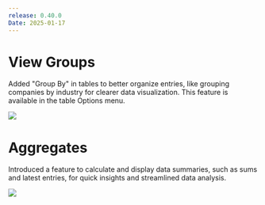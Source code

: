 ```yaml
---
release: 0.40.0
Date: 2025-01-17
---
```


# View Groups

Added "Group By" in tables to better organize entries, like grouping companies by industry for clearer data visualization. This feature is available in the table Options menu.

![](/images/releases/0.40/0.40-group-by.png)


# Aggregates

Introduced a feature to calculate and display data summaries, such as sums and latest entries, for quick insights and streamlined data analysis.

![](/images/releases/0.40/0.40-aggregates.png)